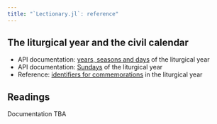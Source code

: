 ```yaml
---
title: "`Lectionary.jl`: reference"
---
```



## The liturgical year and the civil calendar

- API documentation: [years, seasons and days](year-seasons.qmd) of the liturgical year
- API documentation: [Sundays](sundays.qmd) of the liturgical year
- Reference: [identifiers for commemorations](commemorations.qmd) in the liturgical year


## Readings

:::{.callout-caution}
Documentation TBA
:::